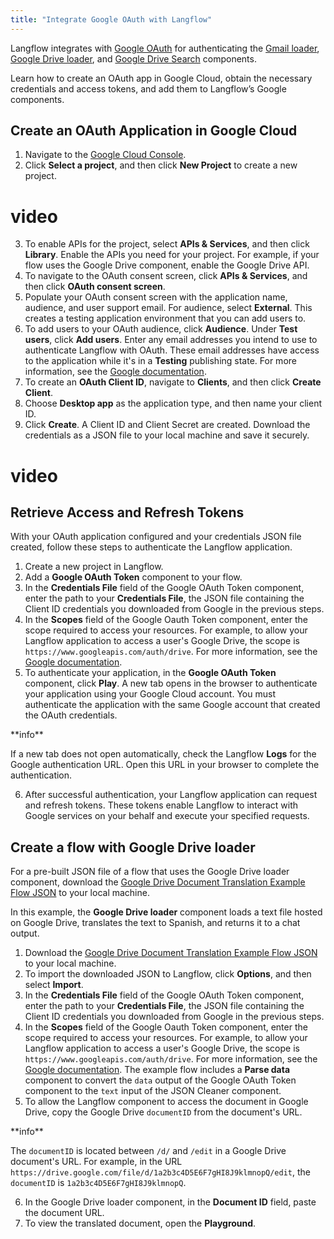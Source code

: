 ```yaml
---
title: "Integrate Google OAuth with Langflow"
---
```


Langflow integrates with [Google OAuth](https://developers.google.com/identity/protocols/oauth2) for authenticating the [Gmail loader](https://docs.langflow.org/components-data#gmail-loader), [Google Drive loader](https://docs.langflow.org/components-data#google-drive-loader), and [Google Drive Search](https://docs.langflow.org/components-data#google-drive-search) components.

Learn how to create an OAuth app in Google Cloud, obtain the necessary credentials and access tokens, and add them to Langflow’s Google components.

## **Create an OAuth Application in Google Cloud**

1. Navigate to the [Google Cloud Console](https://console.cloud.google.com/).
2. Click **Select a project**, and then click **New Project** to create a new project.

# video

3. To enable APIs for the project, select **APIs & Services**, and then click **Library**. Enable the APIs you need for your project. For example, if your flow uses the Google Drive component, enable the Google Drive API.
4. To navigate to the OAuth consent screen, click **APIs & Services**, and then click **OAuth consent screen**.
5. Populate your OAuth consent screen with the application name, audience, and user support email. For audience, select **External**. This creates a testing application environment that you can add users to.
6. To add users to your OAuth audience, click **Audience**. Under **Test users**, click **Add users**. Enter any email addresses you intend to use to authenticate Langflow with OAuth. These email addresses have access to the application while it's in a **Testing** publishing state. For more information, see the [Google documentation](https://support.google.com/cloud/answer/13461325?hl=en).
7. To create an **OAuth Client ID**, navigate to **Clients**, and then click **Create Client**.
8. Choose **Desktop app** as the application type, and then name your client ID.
9. Click **Create**. A Client ID and Client Secret are created. Download the credentials as a JSON file to your local machine and save it securely.

# video

## **Retrieve Access and Refresh Tokens**

With your OAuth application configured and your credentials JSON file created, follow these steps to authenticate the Langflow application.

1. Create a new project in Langflow.
2. Add a **Google OAuth Token** component to your flow.
3. In the **Credentials File** field of the Google OAuth Token component, enter the path to your **Credentials File**, the JSON file containing the Client ID credentials you downloaded from Google in the previous steps.
4. In the **Scopes** field of the Google Oauth Token component, enter the scope required to access your resources. For example, to allow your Langflow application to access a user's Google Drive, the scope is `https://www.googleapis.com/auth/drive`. For more information, see the [Google documentation](https://developers.google.com/identity/protocols/oauth2/scopes).
5. To authenticate your application, in the **Google OAuth Token** component, click **Play**. A new tab opens in the browser to authenticate your application using your Google Cloud account. You must authenticate the application with the same Google account that created the OAuth credentials.

<Info>
  **info**

  If a new tab does not open automatically, check the Langflow **Logs** for the Google authentication URL. Open this URL in your browser to complete the authentication.
</Info>

6. After successful authentication, your Langflow application can request and refresh tokens. These tokens enable Langflow to interact with Google services on your behalf and execute your specified requests.

## **Create a flow with Google Drive loader**

For a pre-built JSON file of a flow that uses the Google Drive loader component, download the [Google Drive Document Translation Example Flow JSON](https://docs.langflow.org/files/Google_Drive_Docs_Translations_Example.json) to your local machine.

In this example, the **Google Drive loader** component loads a text file hosted on Google Drive, translates the text to Spanish, and returns it to a chat output.

1. Download the [Google Drive Document Translation Example Flow JSON](https://docs.langflow.org/files/Google_Drive_Docs_Translations_Example.json) to your local machine.
2. To import the downloaded JSON to Langflow, click **Options**, and then select **Import**.
3. In the **Credentials File** field of the Google OAuth Token component, enter the path to your **Credentials File**, the JSON file containing the Client ID credentials you downloaded from Google in the previous steps.
4. In the **Scopes** field of the Google Oauth Token component, enter the scope required to access your resources. For example, to allow your Langflow application to access a user's Google Drive, the scope is `https://www.googleapis.com/auth/drive`. For more information, see the [Google documentation](https://developers.google.com/identity/protocols/oauth2/scopes). The example flow includes a **Parse data** component to convert the `data` output of the Google OAuth Token component to the `text` input of the JSON Cleaner component.
5. To allow the Langflow component to access the document in Google Drive, copy the Google Drive `documentID` from the document's URL.

<Info>
  **info**

  The `documentID` is located between `/d/` and `/edit` in a Google Drive document's URL. For example, in the URL `https://drive.google.com/file/d/1a2b3c4D5E6F7gHI8J9klmnopQ/edit`, the `documentID` is `1a2b3c4D5E6F7gHI8J9klmnopQ`.
</Info>

6. In the Google Drive loader component, in the **Document ID** field, paste the document URL.
7. To view the translated document, open the **Playground**.
